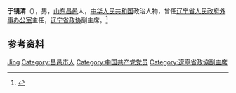 '''于镜清'''（{{bd|1918年||1996年}}），男，[[山东|山东]][[昌邑县|昌邑]]人，[[中华人民共和国|中华人民共和国]]政治人物，曾任[[辽宁省人民政府外事办公室|辽宁省人民政府外事办公室]]主任，[[辽宁省政协|辽宁省政协]]副主席。<ref>{{Cite book|title=中华人民共和国职官志|author=何虎生, 李耀东, 向常福主编|publisher=中国社会出版社|year=2003|isbn=9787800883934|location=北京|pages=}}</ref>

== 参考资料 ==
{{reflist}}

{{中国人物小作品}}

{{Authority control}}
{{DEFAULTSORT:Yu于}}
[[Category:于姓|Jing]]
[[Category:昌邑市人|Category:昌邑市人]]
[[Category:中国共产党党员|Category:中国共产党党员]]
[[Category:遼寧省政協副主席|Category:遼寧省政協副主席]]